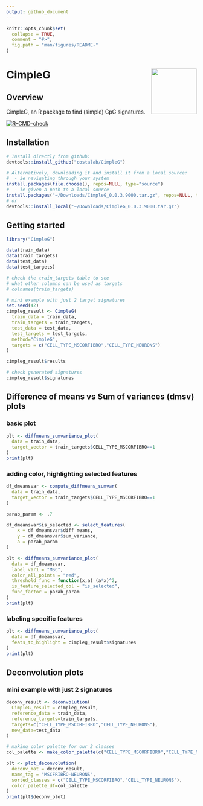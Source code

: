 ```yaml
---
output: github_document
---
```


<!-- README.md is generated from README.Rmd. Please edit that file -->

```r
knitr::opts_chunk$set(
  collapse = TRUE,
  comment = "#>",
  fig.path = "man/figures/README-"
)
```

# CimpleG <img src="man/figures/CimpleG_logo.png" align="right" width="120" />

## Overview

CimpleG, an R package to find (simple) CpG signatures.

<!-- badges: start -->
[![R-CMD-check](https://github.com/tiagomaie/CimpleG/workflows/R-CMD-check/badge.svg)](https://github.com/tiagomaie/CimpleG/actions)
<!-- badges: end -->

## Installation

```r
# Install directly from github:
devtools::install_github("costalab/CimpleG")

# Alternatively, downloading it and install it from a local source:
#  - ie navigating through your system
install.packages(file.choose(), repos=NULL, type="source")
#  - ie given a path to a local source
install.packages("~/Downloads/CimpleG_0.0.3.9000.tar.gz", repos=NULL, type="source")
# or
devtools::install_local("~/Downloads/CimpleG_0.0.3.9000.tar.gz")
```

## Getting started

```r
library("CimpleG")

data(train_data)
data(train_targets)
data(test_data)
data(test_targets)

# check the train_targets table to see
# what other columns can be used as targets
# colnames(train_targets)

# mini example with just 2 target signatures
set.seed(42)
cimpleg_result <- CimpleG(
  train_data = train_data,
  train_targets = train_targets,
  test_data = test_data,
  test_targets = test_targets,
  method="CimpleG",
  targets = c("CELL_TYPE_MSCORFIBRO","CELL_TYPE_NEURONS")
)

cimpleg_result$results
```
```r
# check generated signatures
cimpleg_result$signatures
```

## Difference of means vs Sum of variances (dmsv) plots

### basic plot

```r
plt <- diffmeans_sumvariance_plot(
  data = train_data,
  target_vector = train_targets$CELL_TYPE_MSCORFIBRO==1
)
print(plt)
```

### adding color, highlighting selected features

```r
df_dmeansvar <- compute_diffmeans_sumvar(
  data = train_data,
  target_vector = train_targets$CELL_TYPE_MSCORFIBRO==1
)

parab_param <- .7

df_dmeansvar$is_selected <- select_features(
    x = df_dmeansvar$diff_means,
    y = df_dmeansvar$sum_variance,
    a = parab_param
)

plt <- diffmeans_sumvariance_plot(
  data = df_dmeansvar,
  label_var1 = "MSC",
  color_all_points = "red",
  threshold_func = function(x,a) (a*x)^2,
  is_feature_selected_col = "is_selected",
  func_factor = parab_param
)
print(plt)
```

### labeling specific features

```r
plt <- diffmeans_sumvariance_plot(
  data = df_dmeansvar,
  feats_to_highlight = cimpleg_result$signatures
)
print(plt)
```

## Deconvolution plots

### mini example with just 2 signatures

```r
deconv_result <- deconvolution(
  CimpleG_result = cimpleg_result,
  reference_data = train_data,
  reference_targets=train_targets,
  targets=c("CELL_TYPE_MSCORFIBRO","CELL_TYPE_NEURONS"),
  new_data=test_data
)

# making color palette for our 2 classes
col_palette <- make_color_palette(c("CELL_TYPE_MSCORFIBRO","CELL_TYPE_NEURONS"))

plt <- plot_deconvolution(
  deconv_mat = deconv_result,
  name_tag = "MSCFRIBRO-NEURONS",
  sorted_classes = c("CELL_TYPE_MSCORFIBRO","CELL_TYPE_NEURONS"),
  color_palette_df=col_palette
)
print(plt$deconv_plot)
```
